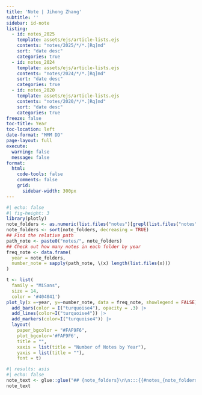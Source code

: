 ```yaml
---
title: 'Note | Jihong Zhang'
subtitle: ''
sidebar: id-note
listing:
  - id: notes_2025
    template: assets/ejs/article-lists.ejs
    contents: "notes/2025/*/*.[Rq]md"
    sort: "date desc"
    categories: true
  - id: notes_2024
    template: assets/ejs/article-lists.ejs
    contents: "notes/2024/*/*.[Rq]md"
    sort: "date desc"
    categories: true
  - id: notes_2020
    template: assets/ejs/article-lists.ejs
    contents: "notes/2020/*/*.[Rq]md"
    sort: "date desc"
    categories: true  
freeze: false    
toc-title: Year
toc-location: left
date-format: "MMM DD"
page-layout: full
execute: 
  warning: false
  message: false
format: 
  html:
    code-tools: false
    comments: false
    grid:
      sidebar-width: 300px
---
```


```r
#| echo: false
#| fig-height: 3
library(plotly)
note_folders <- as.numeric(list.files("notes")[grepl(list.files("notes"), pattern = "20")])
note_folders <- sort(note_folders, decreasing = TRUE)
## Find the relative path
path_note <- paste0("notes/", note_folders)
## Check out how many notes in each folder by year
freq_note <- data.frame(
  year = note_folders,
  number_note = sapply(path_note, \(x) length(list.files(x)))
)

t <- list(
  family = "MiSans",
  size = 14,
  color = '#404041')
plot_ly(x =~year, y=~number_note, data = freq_note, showlegend = FALSE) |> 
  add_bars(color = I("turquoise4"), opacity = .3) |> 
  add_lines(color=I("turquoise4")) |> 
  add_markers(color=I("turquoise4")) |> 
  layout(
    paper_bgcolor = "#FAF9F6",
    plot_bgcolor='#FAF9F6',
    title = "",
    xaxis = list(title = "Number of Notes by Year"), 
    yaxis = list(title = ""),
    font = t)
```

```r
#| results: asis
#| echo: false
note_text <- glue::glue("## {note_folders}\n\n:::{{#notes_{note_folders}}}\n:::  \n\n")
note_text
```
